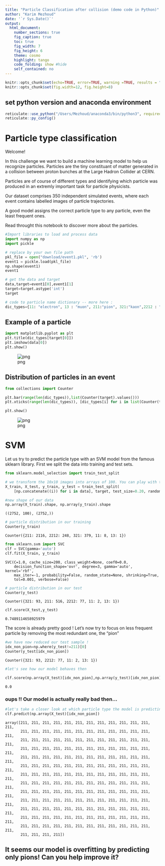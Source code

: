 ```yaml
---
title: "Particle Classification after collision (demo code in Python)"
author: "Karim Mezhoud"
date: '`r Sys.Date()`'
output:
  html_document:
    number_sections: true
    fig_caption: true
    toc: true
    fig_width: 7
    fig_height: 6
    theme: cosmo
    highlight: tango
    code_folding: show #hide
    self_contained: no
---
```


```r
knitr::opts_chunk$set(echo=TRUE, error=TRUE, warning =TRUE, results = "hide")
knitr::opts_chunk$set(fig.width=12, fig.height=8) 
```

## set python version and anaconda environment
```r
reticulate::use_python("/Users/Mezhoud/anaconda3/bin/python3", required = TRUE)
reticulate::py_config()
```

# Particle type classification

Welcome! 

In this challenge we want to build a machine learning model to help us recognize particles. Particles are the tiny constituant of matter generated in a collision between proton bunches at the Large Hadron Collider at CERN. 

Particles are of course of different types and identifying which particle was produced in an extremly important task for particle physicists. 

Our dataset comprises 350 independent simulated events, where each event contains labelled images of particle trajectories. 

A good model assigns the correct particle type to any particle, even the least frequent ones.

Read throught this notebook to discover more about the particles.



```python
#Import libraries to load and process data
import numpy as np
import pickle
```


```python
# replace by your own file path
pkl_file = open("download/event1.pkl", 'rb')
event1 = pickle.load(pkl_file)
np.shape(event1)
event1
```


```python
# get the data and target
data,target=event1[0],event1[1]
target=target.astype('int')
target
```


```python
# code to particle name dictionary -- more here : 
dic_types={11: "electron", 13 : "muon", 211:"pion", 321:"kaon",2212 : "proton"}
```

## Example  of a particle


```python
import matplotlib.pyplot as plt
plt.title(dic_types[target[0]])
plt.imshow(data[0])
plt.show()
```


![png](cirtaChallenge_files/cirtaChallenge_7_0.png)


## Distribution of particles in an event


```python

from collections import Counter

plt.bar(range(len(dic_types)),list(Counter(target).values()))
plt.xticks(range(len(dic_types)), [dic_types[i] for i in list(Counter(target).keys())])

plt.show()
```


![png](cirtaChallenge_files/cirtaChallenge_9_0.png)


# SVM

Let us try to predict the particle type with an SVM model from the famous sklearn library. First we split the data into training and test sets.


```python
from sklearn.model_selection import train_test_split

# we transform the 10x10 images into arrays of 100. You can play with that :) 
X_train, X_test, y_train, y_test = train_test_split(
    [np.concatenate((i)) for i in data], target, test_size=0.20, random_state=42)
```


```python
#new shape of our data
np.array(X_train).shape, np.array(y_train).shape
```




    ((2752, 100), (2752,))




```python
# particle distribution in our training
Counter(y_train)
```




    Counter({211: 2116, 2212: 248, 321: 379, 11: 8, 13: 1})




```python
from sklearn.svm import SVC
clf = SVC(gamma='auto')
clf.fit(X_train, y_train)
```




    SVC(C=1.0, cache_size=200, class_weight=None, coef0=0.0,
        decision_function_shape='ovr', degree=3, gamma='auto', kernel='rbf',
        max_iter=-1, probability=False, random_state=None, shrinking=True,
        tol=0.001, verbose=False)




```python
# particle distribution in our test
Counter(y_test)
```




    Counter({321: 93, 211: 516, 2212: 77, 11: 2, 13: 1})




```python
clf.score(X_test,y_test)
```




    0.7489114658925979



The score is already pretty good ! Let's now try to focus on less frequent particle by removing the most redundant one, the "pion"


```python
#we have now reduced our test sample ! 
idx_non_pion=np.where(y_test!=211)[0]
Counter(y_test[idx_non_pion])
```




    Counter({321: 93, 2212: 77, 11: 2, 13: 1})




```python
#let's see how our model behaves then

clf.score(np.array(X_test)[idx_non_pion],np.array(y_test)[idx_non_pion])
```




    0.0



### oups !! Our model is actually really bad then...


```python
#let's take a closer look at which particle type the model is predicting 
clf.predict(np.array(X_test)[idx_non_pion])
```




    array([211, 211, 211, 211, 211, 211, 211, 211, 211, 211, 211, 211, 211,
           211, 211, 211, 211, 211, 211, 211, 211, 211, 211, 211, 211, 211,
           211, 211, 211, 211, 211, 211, 211, 211, 211, 211, 211, 211, 211,
           211, 211, 211, 211, 211, 211, 211, 211, 211, 211, 211, 211, 211,
           211, 211, 211, 211, 211, 211, 211, 211, 211, 211, 211, 211, 211,
           211, 211, 211, 211, 211, 211, 211, 211, 211, 211, 211, 211, 211,
           211, 211, 211, 211, 211, 211, 211, 211, 211, 211, 211, 211, 211,
           211, 211, 211, 211, 211, 211, 211, 211, 211, 211, 211, 211, 211,
           211, 211, 211, 211, 211, 211, 211, 211, 211, 211, 211, 211, 211,
           211, 211, 211, 211, 211, 211, 211, 211, 211, 211, 211, 211, 211,
           211, 211, 211, 211, 211, 211, 211, 211, 211, 211, 211, 211, 211,
           211, 211, 211, 211, 211, 211, 211, 211, 211, 211, 211, 211, 211,
           211, 211, 211, 211, 211, 211, 211, 211, 211, 211, 211, 211, 211,
           211, 211, 211, 211])



## It seems our model is overfitting by predicting only pions! Can you help improve it?
